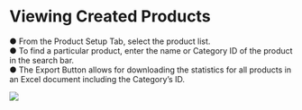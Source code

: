# Viewing Created Products

●	From the Product Setup Tab, select the product list.  
●   To find a particular product, enter the name or Category ID of the product in the search bar.  
●   The Export Button allows for downloading the statistics for all products in an Excel document including the Category’s ID.  
   

![](../images/p2.png)

